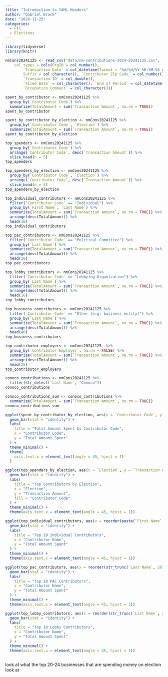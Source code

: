 ```yaml
---
title: "Introduction to YAML Headers"
author: "Gabriel Brock"
date: "2024-11-25"
categories:
  - FIC
  - Elections
---
```


```r

library(tidyverse)
library(knitr)

```

```r

nmCons20241125 <- read_csv("data/nm-contributions-2024-20241125.csv", 
    col_types = cols(OrgID = col_number(), 
        `Transaction Date` = col_datetime(format = "%m/%d/%Y %H:%M:%S AM"), 
        Suffix = col_character(), `Contributor Zip Code` = col_number(), 
        `Transaction ID` = col_double(), 
        `Filed Date` = col_character(), `End of Period` = col_datetime(format = "%m/%d/%Y %H:%M A<"), 
        `Occupation Comment` = col_character()))
```

```r

spent_by_contributor <- nmCons20241125 %>%
  group_by(`Contributor Code`) %>%
  summarize(TotalAmount = sum(`Transaction Amount`, na.rm = TRUE))
spent_by_contributor

spent_by_contributor_by_election <- nmCons20241125 %>%
  group_by(`Contributor Code`, `Election`) %>%
  summarize(TotalAmount = sum(`Transaction Amount`, na.rm = TRUE))
spent_by_contributor_by_election

top_spenders <- nmCons20241125 %>%
  group_by(`Contributor Code`) %>%                       
  arrange(`Contributor Code`, desc(`Transaction Amount`)) %>% 
  slice_head(n = 5) 
top_spenders

top_spenders_by_election <- nmCons20241125 %>%
  group_by(`Contributor Code`, `Election`) %>%
  arrange(`Contributor Code`, desc(`Transaction Amount`)) %>% 
  slice_head(n = 5) 
top_spenders_by_election

top_individual_contributors <- nmCons20241125 %>%
  filter(`Contributor Code` == "Individual") %>%         
  group_by(`First Name`, `Last Name`) %>%                                     
  summarize(TotalAmount = sum(`Transaction Amount`, na.rm = TRUE)) %>%
  arrange(desc(TotalAmount)) %>%
  head(10)
top_individual_contributors

top_pac_contributors <- nmCons20241125 %>%
  filter(`Contributor Code` == "Political Committee") %>%         
  group_by(`Last Name`) %>%                                     
  summarize(TotalAmount = sum(`Transaction Amount`, na.rm = TRUE)) %>%
  arrange(desc(TotalAmount)) %>%
  head(10)
top_pac_contributors

top_lobby_contributors <- nmCons20241125 %>%
  filter(`Contributor Code` == "Lobbying Organization") %>%         
  group_by(`Last Name`) %>%                                     
  summarize(TotalAmount = sum(`Transaction Amount`, na.rm = TRUE)) %>%
  arrange(desc(TotalAmount)) %>%
  head(10)
top_lobby_contributors

top_business_contributors <- nmCons20241125 %>%
  filter(`Contributor Code` == "Other (e.g. business entity)") %>%         
  group_by(`Last Name`) %>%                                     
  summarize(TotalAmount = sum(`Transaction Amount`, na.rm = TRUE)) %>%
  arrange(desc(TotalAmount)) %>%
  head(40)
top_business_contributors

top_contributor_employers <- nmCons20241125  %>%
  group_by(`Contributor Employer`, na.rm = FALSE) %>%                                     
  summarize(TotalAmount = sum(`Transaction Amount`, na.rm = TRUE)) %>%
  arrange(desc(TotalAmount)) %>%
  head(25)
top_contributor_employers

conoco_contributions <- nmCons20241125 %>%
  filter(str_detect(`Last Name`, "Conoco"))
conoco_contributions

conoco_contributions_sum <- conoco_contributions %>%
  summarize(TotalAmount = sum(`Transaction Amount`, na.rm = TRUE))
conoco_contributions_sum

```


```r

ggplot(spent_by_contributor_by_election, aes(x = `Contributor Code`, y = TotalAmount, fill = Election)) +
  geom_bar(stat = "identity") + 
  labs(
    title = "Total Amount Spent by Contributor Code",
    x = "Contributor Code",
    y = "Total Amount Spent"
  ) +
  theme_minimal() + 
  theme(
    axis.text.x = element_text(angle = 45, hjust = 1)
  )

ggplot(top_spenders_by_election, aes(x = `Election`, y = `Transaction Amount`, fill = `Contributor Code`)) +
  geom_bar(stat = "identity") +
  labs(
    title = "Top Contributors by Election",
    x = "Election",
    y = "Transaction Amount",
    fill = "Contributor Code"
  ) +
  theme_minimal() +
  theme(axis.text.x = element_text(angle = 45, hjust = 1))

ggplot(top_individual_contributors, aes(x = reorder(paste(`First Name`, `Last Name`), -TotalAmount), y = TotalAmount)) +
  geom_bar(stat = "identity") +
  labs(
    title = "Top 10 Individual Contributors",
    x = "Contributor Name",
    y = "Total Amount Spent"
  ) +
  theme_minimal() +
  theme(axis.text.x = element_text(angle = 45, hjust = 1))

ggplot(top_pac_contributors, aes(x = reorder(str_trunc(`Last Name`, 20), -TotalAmount), y = TotalAmount)) +
  geom_bar(stat = "identity") +
  labs(
    title = "Top 10 PAC Contributors",
    x = "Contributor Name",
    y = "Total Amount Spent"
  ) +
  theme_minimal() +
  theme(axis.text.x = element_text(angle = 45, hjust = 1))

ggplot(top_lobby_contributors, aes(x = reorder(str_trunc(`Last Name`, 20), -TotalAmount), y = TotalAmount)) +
  geom_bar(stat = "identity") +
  labs(
    title = "Top 10 Lobby Contributors",
    x = "Contributor Name",
    y = "Total Amount Spent"
  ) +
  theme_minimal() +
  theme(axis.text.x = element_text(angle = 45, hjust = 1))

```

```r



```


 look at what the top 20-24 businesses that are spending money on election
 look at 

